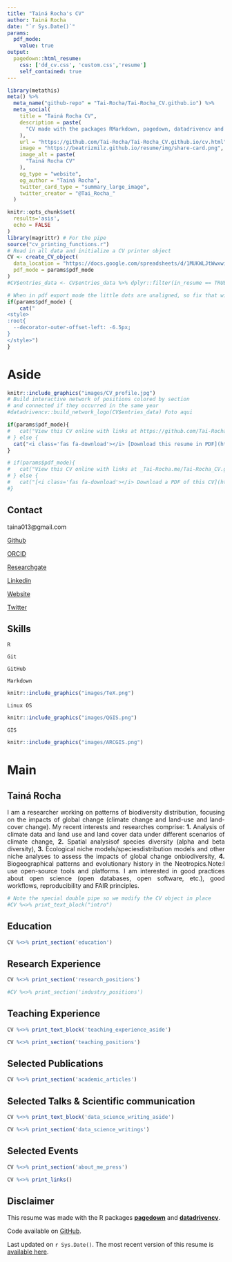 ```yaml
---
title: "Tainá Rocha's CV"
author: Tainá Rocha
date: "`r Sys.Date()`"
params:
  pdf_mode:
    value: true
output:
  pagedown::html_resume:
    css: ['dd_cv.css', 'custom.css','resume']
    self_contained: true
---
```

```r
library(metathis)
meta() %>%
  meta_name("github-repo" = "Tai-Rocha/Tai-Rocha_CV.github.io") %>% 
  meta_social(
    title = "Tainá Rocha CV",
    description = paste(
      "CV made with the packages RMarkdown, pagedown, datadrivencv and googlesheet4"
    ),
    url = "https://github.com/Tai-Rocha/Tai-Rocha_CV.github.io/cv.html",
    image = "https://beatrizmilz.github.io/resume/img/share-card.png",
    image_alt = paste(
      "Tainá Rocha CV"
    ),
    og_type = "website",
    og_author = "Tainá Rocha",
    twitter_card_type = "summary_large_image",
    twitter_creator = "@Tai_Rocha_"
  )
```
<!-- inicio academic icons -->
<link rel="stylesheet" href="https://cdn.jsdelivr.net/gh/jpswalsh/academicons@1/css/academicons.min.css">
<!-- final academic icons -->

 
<!-- inicio font awesome -->
<script src="https://kit.fontawesome.com/1f72d6921a.js" crossorigin="anonymous"></script>

 
<!-- final font awesome -->

```r
knitr::opts_chunk$set(
  results='asis', 
  echo = FALSE
)
library(magrittr) # For the pipe
source("cv_printing_functions.r")
# Read in all data and initialize a CV printer object
CV <- create_CV_object(
  data_location = "https://docs.google.com/spreadsheets/d/1MUKWLJtWwxwiAsSwOghy1tkq41rTp9Ivt6y3LVx2JTI/edit#gid=917338460",  
  pdf_mode = params$pdf_mode
)
#CV$entries_data <- CV$entries_data %>% dplyr::filter(in_resume == TRUE)
```


```r
# When in pdf export mode the little dots are unaligned, so fix that with some conditional CSS.
if(params$pdf_mode) {
    cat("
<style>
:root{
  --decorator-outer-offset-left: -6.5px;
}
</style>")
}
```

Aside
================================================================================

```r
knitr::include_graphics("images/CV_profile.jpg")
# Build interactive network of positions colored by section
# and connected if they occurred in the same year
#datadrivencv::build_network_logo(CV$entries_data) Foto aqui 
```

```r
if(params$pdf_mode){
#   cat("View this CV online with links at https://github.com/Tai-Rocha/Tai-Rocha_CV.github.io/")
# } else {
  cat("<i class='fas fa-download'></i> [Download this resume in PDF](https://github.com/Tai-Rocha/Tai-Rocha_CV.github.io/raw/main/cv.pdf).")
}
```

```r
# if(params$pdf_mode){
#   cat("View this CV online with links at _Tai-Rocha.me/Tai-Rocha_CV.github.io/_")
# } else {
#   cat("[<i class='fas fa-download'></i> Download a PDF of this CV](https://github.com/Tai-Rocha/Tai-Rocha_CV.github.io/raw/main/Teste_datadriven.pdf)")
#}
```


Contact {#contact}
--------------------------------------------------------------------------------

<i class="far fa-envelope"></i> taina013@gmail.com

<i class="fa fa-github"></i> [Github](https://github.com/Tai-Rocha)

<i class="fab fa-orcid"></i> [ORCID](https://orcid.org/0000-0001-6874-2447)

<!-- <i class="fas fa-eye"></i> [Lattes](http://lattes.cnpq.br/3678449749062447)  -->

<i class="fab fa-researchgate"></i> [Researchgate](https://www.researchgate.net/profile/Taina-Rocha-3) 

<i class="fab fa-linkedin"></i> [Linkedin](https://www.linkedin.com/in/tain%C3%A1-rocha-93237a77/) 

<i class="fas fa-blog"></i> [Website](https://github.com/Tai-Rocha)

<i class="fab fa-twitter"></i> [Twitter](https://twitter.com/Tai_Rocha_)



<!-- Teaching {#teachingr} -->
<!-- -------------------------------------------------------------------------------- -->

<!-- <i class="fas fa-chalkboard-teacher"></i> [`tidyverse` certified trainer by RStudio](https://education.rstudio.com/trainers/people/milz+beatriz/). -->

<!-- <i class="fas fa-chalkboard-teacher"></i> [The Carpentries instructor](https://carpentries.org/). -->


Skills {#skills}
--------------------------------------------------------------------------------

<i class="fab fa-r-project"></i> `R`

<i class="fas fa-code-branch"></i> `Git`

<i class="fab fa-github"></i> `GitHub`

<i class="fab fa-markdown"></i> `Markdown`

```r
knitr::include_graphics("images/TeX.png")
```

<i class="fa fa-linux" aria-hidden="true"></i>
 `Linux OS`

```r
knitr::include_graphics("images/QGIS.png")
``` 
`GIS`

```r
knitr::include_graphics("images/ARCGIS.png")
``` 


<!-- <i class="fab fa-html5"></i> `HTML` -->

<!-- <i class="fab fa-css3-alt"></i> `CSS` -->





<!-- Disclaimer {#disclaimer} -->
<!-- -------------------------------------------------------------------------------- -->

<!-- This resume was made with the R package [**pagedown**](https://github.com/rstudio/pagedown) and [**datadrivencv**](http://nickstrayer.me/datadrivencv/index.html). -->

<!-- Code available on <i class="fa fa-github"></i>  [GitHub](https://github.com/beatrizmilz/resume).  -->

<!-- Last updated on `r Sys.Date()`. The most recent version of this resume is [available here](https://beatrizmilz.github.io/resume/index.pdf).  -->


Main
================================================================================

Tainá Rocha {#title}
--------------------------------------------------------------------------------

<div style="text-align: justify"> I am a researcher working on patterns of biodiversity distribution, focusing on the impacts of global change (climate change and land-use and land-cover change). My recent interests and researches comprise: __1.__ Analysis of climate data and land use and land cover data under different scenarios of climate change, __2.__ Spatial analysisof species diversity (alpha and beta diversity), __3.__ Ecological niche models/speciesdistribution models and other niche analyses to assess the impacts of global change onbiodiversity, __4.__ Biogeographical patterns and evolutionary history in the Neotropics.Note:I use open-source tools and platforms. I am interested in good practices about open science (open databases, open software, etc.), good workflows, reproducibility and FAIR principles. </div>

```r
# Note the special double pipe so we modify the CV object in place
#CV %<>% print_text_block("intro") 
```



Education {data-icon=graduation-cap data-concise=true}
--------------------------------------------------------------------------------

```r
CV %<>% print_section('education')
```



Research Experience {data-icon=laptop}
--------------------------------------------------------------------------------

```r
CV %<>% print_section('research_positions')
```



<!-- <!-- Industry Experience {data-icon=suitcase} -->
<!-- -------------------------------------------------------------------------------- -->

<!-- ::: aside -->
<!-- ```{r} -->
<!-- CV %<>% print_text_block('industy_experience_aside') -->
<!-- ``` -->
<!-- ::: -->

```r
#CV %<>% print_section('industry_positions')
```

<!-- These breaks just force a new page so section doesnt get cut off -->


Teaching Experience {data-icon=chalkboard-teacher}
--------------------------------------------------------------------------------

::: aside
```r
CV %<>% print_text_block('teaching_experience_aside')
```
:::

```r
CV %<>% print_section('teaching_positions')
```


Selected Publications {data-icon=book}
--------------------------------------------------------------------------------

```r
CV %<>% print_section('academic_articles')
```



Selected Talks & Scientific communication  {data-icon=bullhorn}
--------------------------------------------------------------------------------

::: aside
```r
CV %<>% print_text_block('data_science_writing_aside')
```
:::

```r
CV %<>% print_section('data_science_writings')
```



Selected Events  {data-icon=address-card-o}
--------------------------------------------------------------------------------

```r
CV %<>% print_section('about_me_press')
```


<!-- <br> -->
<!-- <br> -->


<!-- <!-- Selected Press (By)  {data-icon=newspaper} --> 
<!-- -------------------------------------------------------------------------------- -->

<!-- ```{r} -->
<!-- #CV %<>% print_section('by_me_press') -->
<!-- ``` -->


```r
CV %<>% print_links()
```

::: aside
Disclaimer {#disclaimer}
--------------------------------------------------------------------------------

This resume was made with the R packages [**pagedown**](https://github.com/rstudio/pagedown) and [**datadrivencv**](http://nickstrayer.me/datadrivencv/index.html).

Code available on <i class="fa fa-github"></i>  [GitHub](https://github.com/beatrizmilz/resume). 

Last updated on `r Sys.Date()`. The most recent version of this resume is [available here](https://beatrizmilz.github.io/resume/index.pdf). 
:::